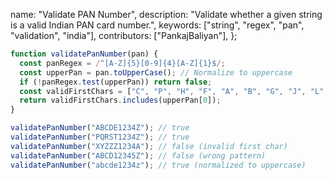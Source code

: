   name: "Validate PAN Number",
  description: "Validate whether a given string is a valid Indian PAN card number.",
  keywords: ["string", "regex", "pan", "validation", "india"],
  contributors: ["PankajBaliyan"],
};

```javascript
function validatePanNumber(pan) {
  const panRegex = /^[A-Z]{5}[0-9]{4}[A-Z]{1}$/;
  const upperPan = pan.toUpperCase(); // Normalize to uppercase
  if (!panRegex.test(upperPan)) return false;
  const validFirstChars = ["C", "P", "H", "F", "A", "B", "G", "J", "L", "T"];
  return validFirstChars.includes(upperPan[0]);
}
```

```javascript
validatePanNumber("ABCDE1234Z"); // true
validatePanNumber("PQRST1234Z"); // true
validatePanNumber("XYZZZ1234A"); // false (invalid first char)
validatePanNumber("ABCD12345Z"); // false (wrong pattern)
validatePanNumber("abcde1234z"); // true (normalized to uppercase)
```
